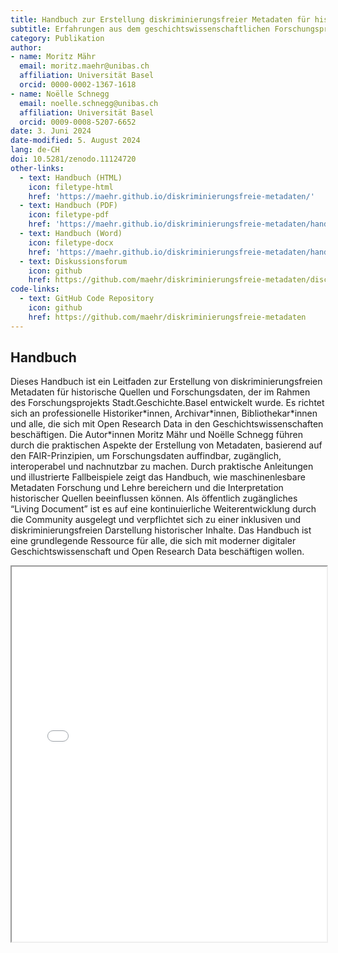 ```yaml
---
title: Handbuch zur Erstellung diskriminierungsfreier Metadaten für historische Quellen und Forschungsdaten
subtitle: Erfahrungen aus dem geschichtswissenschaftlichen Forschungsprojekt Stadt.Geschichte.Basel
category: Publikation
author: 
- name: Moritz Mähr
  email: moritz.maehr@unibas.ch
  affiliation: Universität Basel
  orcid: 0000-0002-1367-1618
- name: Noëlle Schnegg
  email: noelle.schnegg@unibas.ch
  affiliation: Universität Basel
  orcid: 0009-0008-5207-6652
date: 3. Juni 2024
date-modified: 5. August 2024
lang: de-CH
doi: 10.5281/zenodo.11124720
other-links:
  - text: Handbuch (HTML)
    icon: filetype-html
    href: 'https://maehr.github.io/diskriminierungsfreie-metadaten/'
  - text: Handbuch (PDF)
    icon: filetype-pdf
    href: 'https://maehr.github.io/diskriminierungsfreie-metadaten/handbuch-diskriminierungsfreie-metadaten.docx'
  - text: Handbuch (Word)
    icon: filetype-docx
    href: 'https://maehr.github.io/diskriminierungsfreie-metadaten/handbuch-diskriminierungsfreie-metadaten.pdf'
  - text: Diskussionsforum
    icon: github
    href: https://github.com/maehr/diskriminierungsfreie-metadaten/discussions
code-links:
  - text: GitHub Code Repository
    icon: github
    href: https://github.com/maehr/diskriminierungsfreie-metadaten
---
```


## Handbuch

Dieses Handbuch ist ein Leitfaden zur Erstellung von diskriminierungsfreien Metadaten für historische Quellen und Forschungsdaten, der im Rahmen des Forschungsprojekts Stadt.Geschichte.Basel entwickelt wurde. Es richtet sich an professionelle Historiker\*innen, Archivar\*innen, Bibliothekar\*innen und alle, die sich mit Open Research Data in den Geschichtswissenschaften beschäftigen. Die Autor\*innen Moritz Mähr und Noëlle Schnegg führen durch die praktischen Aspekte der Erstellung von Metadaten, basierend auf den FAIR-Prinzipien, um Forschungsdaten auffindbar, zugänglich, interoperabel und nachnutzbar zu machen. Durch praktische Anleitungen und illustrierte Fallbeispiele zeigt das Handbuch, wie maschinenlesbare Metadaten Forschung und Lehre bereichern und die Interpretation historischer Quellen beeinflussen können. Als öffentlich zugängliches “Living Document” ist es auf eine kontinuierliche Weiterentwicklung durch die Community ausgelegt und verpflichtet sich zu einer inklusiven und diskriminierungsfreien Darstellung historischer Inhalte. Das Handbuch ist eine grundlegende Ressource für alle, die sich mit moderner digitaler Geschichtswissenschaft und Open Research Data beschäftigen wollen.

::: {.callout-tip title="Handbuch anzeigen" icon="false" collapse="true"}
<iframe src="/assets/files/handbuch-diskriminierungsfreie-metadaten.pdf" width="100%" height="600px" loading="lazy" allowfullscreen title="Metadatenhandbuch">

This browser does not support PDFs. Please download the PDF <a href="/assets/files/handbuch-diskriminierungsfreie-metadaten.pdf">download the PDF</a> to view it.

</iframe>
:::